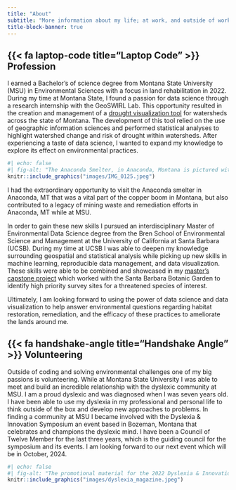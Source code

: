 ```yaml
---
title: "About"
subtitle: "More information about my life; at work, and outside of work"
title-block-banner: true
---
```


## {{< fa laptop-code title="Laptop Code" >}} Profession

I earned a Bachelor's of science degree from Montana State University (MSU) in Environmental Sciences with a focus in land rehabilitation in 2022. During my time at Montana State, I found a passion for data science through a research internship with the GeoSWIRL Lab. This opportunity resulted in the creation and management of a [drought visualization tool](https://uppermissouriheadwaters.org/river-conditions/) for watersheds across the state of Montana. The development of this tool relied on the use of geographic information sciences and performed statistical analyses to highlight watershed change and risk of drought within watersheds. After experiencing a taste of data science, I wanted to expand my knowledge to explore its effect on environmental practices.

::: column-margin
```r
#| echo: false
#| fig-alt: "The Anaconda Smelter, in Anaconda, Montana is pictured with Melissa standing at its base. The smelter stands tall in front of a blue sky."
knitr::include_graphics("images/IMG_0125.jpeg")
```

::: {.extra-small-text .dark-gray-text .topbr}
I had the extraordinary opportunity to visit the Anaconda smelter in Anaconda, MT that was a vital part of the copper boom in Montana, but also contributed to a legacy of mining waste and remediation efforts in Anaconda, MT while at MSU.
:::
:::

In order to gain these new skills I pursued an interdisciplinary Master of Environmental Data Science degree from the Bren School of Environmental Science and Management at the University of California at Santa Barbara (UCSB). During my time at UCSB I was able to deepen my knowledge surrounding geospatial and statistical analysis while picking up new skills in machine learning, reproducible data management, and data visualization. These skills were able to be combined and showcased in my [master's capstone project](https://bren.ucsb.edu/projects/identifying-priority-survey-sites-early-season-milkweed-conservation) which worked with the Santa Barbara Botanic Garden to identify high priority survey sites for a threatened species of interest.

Ultimately, I am looking forward to using the power of data science and data visualization to help answer environmental questions regarding habitat restoration, remediation, and the efficacy of these practices to ameliorate the lands around me.

## {{< fa handshake-angle title="Handshake Angle" >}} Volunteering

Outside of coding and solving environmental challenges one of my big passions is volunteering. While at Montana State University I was able to meet and build an incredible relationship with the dyslexic community at MSU. I am a proud dyslexic and was diagnosed when I was seven years old. I have been able to use my dyslexia in my professional and personal life to think outside of the box and develop new approaches to problems. In finding a community at MSU I became involved with the Dyslexia & Innovation Symposium an event based in Bozeman, Montana that celebrates and champions the dyslexic mind. I have been a Council of Twelve Member for the last three years, which is the guiding council for the symposium and its events. I am looking forward to our next event which will be in October, 2024.

::: column-margin
```r
#| echo: false
#| fig-alt: "The promotional material for the 2022 Dyslexia & Innovation Symposium."
knitr::include_graphics("images/dyslexia_magazine.jpeg")
```
:::
